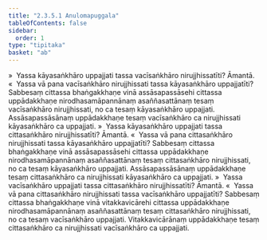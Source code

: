 ```yaml
---
title: "2.3.5.1 Anulomapuggala"
tableOfContents: false
sidebar:
  order: 1
type: "tipitaka"
basket: "ab"
---
```



<DynamicBreadcrumb />

<Division number="148">

<Paragraph number="634">
»  Yassa kāyasaṅkhāro uppajjati tassa vacīsaṅkhāro nirujjhissatīti? Āmantā.
</Paragraph>

<Paragraph number="635">
«  Yassa vā pana vacīsaṅkhāro nirujjhissati tassa kāyasaṅkhāro uppajjatīti?
</Paragraph>

<Paragraph number="636">
Sabbesaṃ cittassa bhaṅgakkhaṇe vinā assāsapassāsehi cittassa uppādakkhaṇe nirodhasamāpannānaṃ asaññasattānaṃ tesaṃ vacīsaṅkhāro nirujjhissati, no ca tesaṃ kāyasaṅkhāro uppajjati. Assāsapassāsānaṃ uppādakkhaṇe tesaṃ vacīsaṅkhāro ca nirujjhissati kāyasaṅkhāro ca uppajjati.
</Paragraph>

<Paragraph number="637">
»  Yassa kāyasaṅkhāro uppajjati tassa cittasaṅkhāro nirujjhissatīti? Āmantā.
</Paragraph>

<Paragraph number="638">
«  Yassa vā pana cittasaṅkhāro nirujjhissati tassa kāyasaṅkhāro uppajjatīti?
</Paragraph>

<Paragraph number="639">
Sabbesaṃ cittassa bhaṅgakkhaṇe vinā assāsapassāsehi cittassa uppādakkhaṇe nirodhasamāpannānaṃ asaññasattānaṃ tesaṃ cittasaṅkhāro nirujjhissati, no ca tesaṃ kāyasaṅkhāro uppajjati. Assāsapassāsānaṃ uppādakkhaṇe tesaṃ cittasaṅkhāro ca nirujjhissati kāyasaṅkhāro ca uppajjati.
</Paragraph>

</Division>
<Division number="149">

<Paragraph number="640">
»  Yassa vacīsaṅkhāro uppajjati tassa cittasaṅkhāro nirujjhissatīti? Āmantā.
</Paragraph>

<Paragraph number="641">
«  Yassa vā pana cittasaṅkhāro nirujjhissati tassa vacīsaṅkhāro uppajjatīti?
</Paragraph>

<Paragraph number="642">
Sabbesaṃ cittassa bhaṅgakkhaṇe vinā vitakkavicārehi cittassa uppādakkhaṇe nirodhasamāpannānaṃ asaññasattānaṃ tesaṃ cittasaṅkhāro nirujjhissati, no ca tesaṃ vacīsaṅkhāro uppajjati. Vitakkavicārānaṃ uppādakkhaṇe tesaṃ cittasaṅkhāro ca nirujjhissati vacīsaṅkhāro ca uppajjati.
</Paragraph>
</Division>